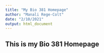 ```yaml
---
title: "My Bio 381 Homepage"
author: "Manali Rege-Colt"
date: "2/10/2021"
output: html_document
---
```



## This is my Bio 381 Homepage
